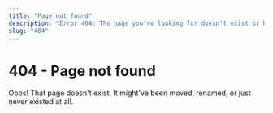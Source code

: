 ```yaml
---
title: "Page not found"
description: "Error 404: The page you're looking for doesn't exist or has been moved."
slug: "404"
---
```



<DefaultContent class="mb-4 md:mb-12">

# 404 - Page not found

Oops! That page doesn't exist. It might've been moved, renamed, or just never existed at all.


<PrimaryBtn
  class="mt-4 mb-auto"
  label="Return home"
  href="/astro-skeleton/"
  icon="material-symbols:arrow-left-alt"
  iconReverse={true}
  iconSize={18}
/>

</DefaultContent>
